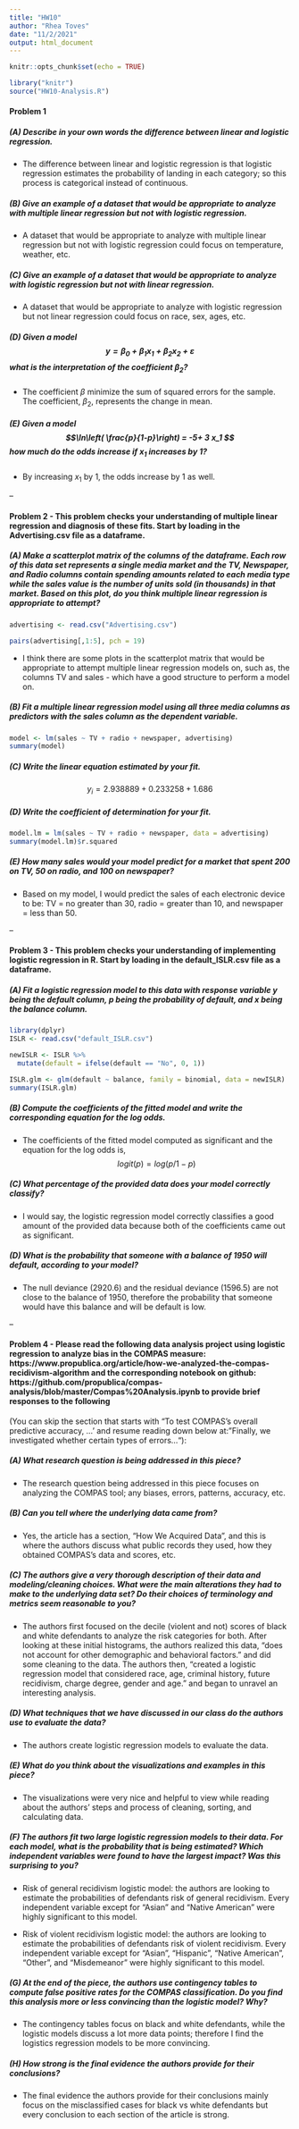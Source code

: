 ---
title: "HW10"
author: "Rhea Toves"
date: "11/2/2021"
output: html_document
---

```{r setup, include=FALSE}
knitr::opts_chunk$set(echo = TRUE)
```

```{r include=FALSE, warning=FALSE}
library("knitr")
source("HW10-Analysis.R")
```

#### Problem 1

##### (A) Describe in your own words the difference between linear and logistic regression. 

- The difference between linear and logistic regression is that logistic regression estimates the probability of landing in each category; so this process is categorical instead of continuous.

##### (B) Give an example of a dataset that would be appropriate to analyze with multiple linear regression but not with logistic regression. 

- A dataset that would be appropriate to analyze with multiple linear regression but not with logistic regression could focus on temperature, weather, etc.

##### (C) Give an example of a dataset that would be appropriate to analyze with logistic regression but not with linear regression. 

- A dataset that would be appropriate to analyze with logistic regression but not linear regression could focus on race, sex, ages, etc.

##### (D) Given a model $$y = \beta_0 + \beta_1 x_1 + \beta_2 x_2 +\varepsilon$$ what is the interpretation of the coefficient $\beta_2$?

- The coefficient $\beta$ minimize the sum of squared errors for the sample. The coefficient, $\beta_2$, represents the change in mean.

##### (E) Given a model $$\ln\left( \frac{p}{1-p}\right) = -5+ 3 x_1 $$ how much do the odds increase if $x_1$ increases by 1?

- By increasing $x_1$ by 1, the odds increase by 1 as well.

--

#### Problem 2 - This problem checks your understanding of multiple linear regression and diagnosis of these fits. Start by loading in the Advertising.csv file as a dataframe. 

##### (A) Make a scatterplot matrix of the columns of the dataframe. Each row of this data set represents a single media market and the TV, Newspaper, and Radio columns contain spending amounts related to each media type while the sales value is the number of units sold (in thousands) in that market. Based on this plot, do you think multiple linear regression is appropriate to attempt?

```{r, echo=FALSE, warning=FALSE}

advertising <- read.csv("Advertising.csv")

pairs(advertising[,1:5], pch = 19)

```

- I think there are some plots in the scatterplot matrix that would be appropriate to attempt multiple linear regression models on, such as, the columns TV and sales - which have a good structure to perform a model on.

##### (B) Fit a multiple linear regression model using all three media columns as predictors with the sales column as the dependent variable. 

```{r, echo=FALSE, warning=FALSE}

model <- lm(sales ~ TV + radio + newspaper, advertising)
summary(model)

```

##### (C) Write the linear equation estimated by your fit.

$$y_i = 2.938889 + 0.233258 + 1.686$$

##### (D) Write the coefficient of determination for your fit. 

```{r, echo=FALSE, warning=FALSE}

model.lm = lm(sales ~ TV + radio + newspaper, data = advertising)
summary(model.lm)$r.squared

```

##### (E) How many sales would your model predict for a market that spent 200 on TV, 50 on radio, and 100 on newspaper?

- Based on my model, I would predict the sales of each electronic device to be: TV = no greater than 30, radio = greater than 10, and newspaper = less than 50.

--

#### Problem 3 - This problem checks your understanding of implementing logistic regression in R. Start by loading in the default_ISLR.csv file as a dataframe.   

##### (A) Fit a logistic regression model to this data with response variable y being the default column, $p$ being the probability of default, and $x$ being the balance column. 

```{r, echo=FALSE, warning=FALSE}

library(dplyr)
ISLR <- read.csv("default_ISLR.csv")

newISLR <- ISLR %>%
  mutate(default = ifelse(default == "No", 0, 1))

ISLR.glm <- glm(default ~ balance, family = binomial, data = newISLR)
summary(ISLR.glm)

```

##### (B) Compute the coefficients of the fitted model and write the corresponding equation for the log odds. 

- The coefficients of the fitted model computed as significant and the equation for the log odds is, $$logit(p) = log(p/1-p)$$

##### (C) What percentage of the provided data does your model correctly classify?

- I would say, the logistic regression model correctly classifies a good amount of the provided data because both of the coefficients came out as significant.

##### (D) What is the probability that someone with a balance of 1950 will default, according to your model?

- The null deviance (2920.6) and the residual deviance (1596.5) are not close to the balance of 1950, therefore the probability that someone would have this balance and will be default is low.

--

#### Problem 4 - Please read the following  data analysis project using logistic regression to analyze bias in the COMPAS measure:  https://www.propublica.org/article/how-we-analyzed-the-compas-recidivism-algorithm  and the corresponding notebook on github: https://github.com/propublica/compas-analysis/blob/master/Compas%20Analysis.ipynb to provide brief responses to the following 
(You can skip the section that starts with "To test COMPAS’s overall predictive accuracy, ...' and resume reading down below at: "Finally, we investigated whether certain types of errors..."): 

##### (A) What research question is being addressed in this piece?

- The research question being addressed in this piece focuses on analyzing the COMPAS tool; any biases, errors, patterns, accuracy, etc.

##### (B) Can you tell where the underlying data came from?

- Yes, the article has a section, "How We Acquired Data", and this is where the authors discuss what public records they used, how they obtained COMPAS's data and scores, etc.

##### (C) The authors give a very thorough description of their data and modeling/cleaning choices. What were the main alterations they had to make to the underlying data set? Do their choices of terminology and metrics seem reasonable to you?

- The authors first focused on the decile (violent and not) scores of black and white defendants to analyze the risk categories for both. After looking at these initial histograms, the authors realized this data, "does not account for other demographic and behavioral factors." and did some cleaning to the data. The authors then, "created a logistic regression model that considered race, age, criminal history, future recidivism, charge degree, gender and age." and began to unravel an interesting analysis.

##### (D) What techniques that we have discussed in our class do the authors use to evaluate the data?

- The authors create logistic regression models to evaluate the data.

##### (E) What do you think about the visualizations and examples in this piece?

- The visualizations were very nice and helpful to view while reading about the authors' steps and process of cleaning, sorting, and calculating data.
 
##### (F) The authors fit two large logistic regression models to their data.  For each model, what is the probability that is being estimated? Which independent variables were found to have the largest impact? Was this surprising to you?

- Risk of general recidivism logistic model: the authors are looking to estimate the probabilities of defendants risk of general recidivism. Every independent variable except for "Asian" and "Native American" were highly significant to this model.

- Risk of violent recidivism logistic model: the authors are looking to estimate the probabilities of defendants risk of violent recidivism. Every independent variable except for "Asian", "Hispanic", "Native American", "Other", and "Misdemeanor" were highly significant to this model.

##### (G) At the end of the piece, the authors use contingency tables to compute false positive rates for the COMPAS classification. Do you find this analysis more or less convincing than the logistic model? Why?

- The contingency tables focus on black and white defendants, while the logistic models discuss a lot more data points; therefore I find the logistics regression models to be more convincing.

##### (H) How strong is the final evidence the authors provide for their conclusions?

- The final evidence the authors provide for their conclusions mainly focus on the misclassified cases for black vs white defendants but every conclusion to each section of the article is strong.

